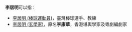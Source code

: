 '''李居明'''可以指：
* [[李居明_(棒球運動員)|李居明 (棒球運動員)]]，臺灣棒球選手、教練
* [[李居明_(玄學家)|李居明 (玄學家)]]，原名'''李康華'''，香港堪輿學家及粵劇編劇家
{{Disambiguation|J|cat=三字李姓人名消歧义}}